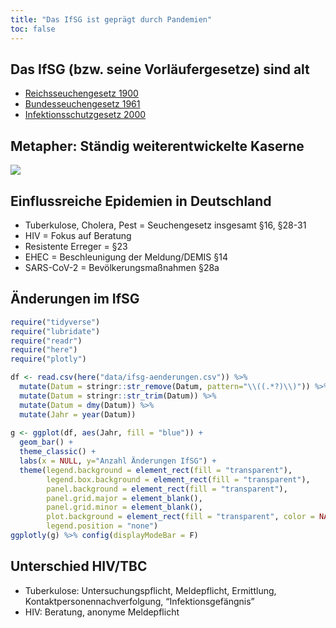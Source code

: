 ```yaml
---
title: "Das IfSG ist geprägt durch Pandemien"
toc: false
---
```


## Das IfSG (bzw. seine Vorläufergesetze) sind alt
* [Reichsseuchengesetz 1900](https://www.reichstagsprotokolle.de/Blatt_k10_bsb00002789_00558.html) 
* [Bundesseuchengesetz 1961](https://www.bgbl.de/xaver/bgbl/start.xav?start=//*[@attr_id='bgbl161s1012.pdf'])
* [Infektionsschutzgesetz 2000](https://www.gesetze-im-internet.de/trinkwv_2001/index.html) 


## Metapher: Ständig weiterentwickelte Kaserne
![](images/kaserne.jpg) 

## Einflussreiche Epidemien in Deutschland
* Tuberkulose, Cholera, Pest = Seuchengesetz insgesamt §16, §28-31
* HIV = Fokus auf Beratung 
* Resistente Erreger = §23
* EHEC = Beschleunigung der Meldung/DEMIS §14
* SARS-CoV-2 = Bevölkerungsmaßnahmen §28a

## Änderungen im IfSG {data-background=#fff}
```r
require("tidyverse")
require("lubridate")
require("readr")
require("here")
require("plotly")

df <- read.csv(here("data/ifsg-aenderungen.csv")) %>% 
  mutate(Datum = stringr::str_remove(Datum, pattern="\\((.*?)\\)")) %>% 
  mutate(Datum = stringr::str_trim(Datum)) %>% 
  mutate(Datum = dmy(Datum)) %>% 
  mutate(Jahr = year(Datum)) 
    
g <- ggplot(df, aes(Jahr, fill = "blue")) + 
  geom_bar() +
  theme_classic() +
  labs(x = NULL, y="Anzahl Änderungen IfSG") +
  theme(legend.background = element_rect(fill = "transparent"),
        legend.box.background = element_rect(fill = "transparent"),
        panel.background = element_rect(fill = "transparent"),
        panel.grid.major = element_blank(),
        panel.grid.minor = element_blank(),
        plot.background = element_rect(fill = "transparent", color = NA),
        legend.position = "none")
ggplotly(g) %>% config(displayModeBar = F)

```

## Unterschied HIV/TBC
* Tuberkulose: Untersuchungspflicht, Meldepflicht, Ermittlung, Kontaktpersonennachverfolgung, "Infektionsgefängnis"
* HIV: Beratung, anonyme Meldepflicht

